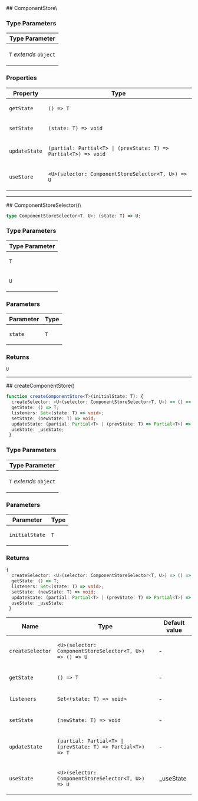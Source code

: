 
[//]: # (Do not edit directly)
[//]: # (Generated by the Cocokits TypeDoc custom theme on Wed Mar 12 2025)



<Meta title='Utils/_hidden'/>
<MdxPage breadcrumb='Utils' title='_hidden' tocItems={tocItems} hideThemeSwitcher={true}>
<div>
</div><div id="selection_componentstoret">
## ComponentStore\<T\>

### Type Parameters

<table class="arg-type-table arg-type-table--full-width">
<thead>
<tr>
<th>Type Parameter</th>
</tr>
</thead>
<tbody>
<tr>
<td>

`T` *extends* `object`

</td>
</tr>
</tbody>
</table>

### Properties

<table class="arg-type-table arg-type-table--full-width">
<thead>
<tr>
<th>Property</th>
<th>Type</th>
</tr>
</thead>
<tbody>
<tr>
<td>

`getState`

</td>
<td>

`() => T`

</td>
</tr>
<tr>
<td>

`setState`

</td>
<td>

`(state: T) => void`

</td>
</tr>
<tr>
<td>

`updateState`

</td>
<td>

`(partial: Partial<T> | (prevState: T) => Partial<T>) => void`

</td>
</tr>
<tr>
<td>

`useStore`

</td>
<td>

`<U>(selector: ComponentStoreSelector<T, U>) => U`

</td>
</tr>
</tbody>
</table>

***

</div><div id="selection_componentstoreselectort-u">
## ComponentStoreSelector()\<T, U\>

```ts
type ComponentStoreSelector<T, U>: (state: T) => U;
```

### Type Parameters

<table class="arg-type-table arg-type-table--full-width">
<thead>
<tr>
<th>Type Parameter</th>
</tr>
</thead>
<tbody>
<tr>
<td>

`T`

</td>
</tr>
<tr>
<td>

`U`

</td>
</tr>
</tbody>
</table>

### Parameters

<table class="arg-type-table arg-type-table--full-width">
<thead>
<tr>
<th>Parameter</th>
<th>Type</th>
</tr>
</thead>
<tbody>
<tr>
<td>

`state`

</td>
<td>

`T`

</td>
</tr>
</tbody>
</table>

### Returns

`U`

***

</div><div id="selection_createcomponentstore">
## createComponentStore()

```ts
function createComponentStore<T>(initialState: T): {
  createSelector: <U>(selector: ComponentStoreSelector<T, U>) => () => U;
  getState: () => T;
  listeners: Set<(state: T) => void>;
  setState: (newState: T) => void;
  updateState: (partial: Partial<T> | (prevState: T) => Partial<T>) => T;
  useState: _useState;
 }
```

### Type Parameters

<table class="arg-type-table arg-type-table--full-width">
<thead>
<tr>
<th>Type Parameter</th>
</tr>
</thead>
<tbody>
<tr>
<td>

`T` *extends* `object`

</td>
</tr>
</tbody>
</table>

### Parameters

<table class="arg-type-table arg-type-table--full-width">
<thead>
<tr>
<th>Parameter</th>
<th>Type</th>
</tr>
</thead>
<tbody>
<tr>
<td>

`initialState`

</td>
<td>

`T`

</td>
</tr>
</tbody>
</table>

### Returns

```ts
{
  createSelector: <U>(selector: ComponentStoreSelector<T, U>) => () => U;
  getState: () => T;
  listeners: Set<(state: T) => void>;
  setState: (newState: T) => void;
  updateState: (partial: Partial<T> | (prevState: T) => Partial<T>) => T;
  useState: _useState;
 }
```

<table class="arg-type-table arg-type-table--full-width">
<thead>
<tr>
<th>Name</th>
<th>Type</th>
<th>Default value</th>
</tr>
</thead>
<tbody>
<tr>
<td>

`createSelector`

</td>
<td>

`<U>(selector: ComponentStoreSelector<T, U>) => () => U`

</td>
<td>

&hyphen;

</td>
</tr>
<tr>
<td>

`getState`

</td>
<td>

`() => T`

</td>
<td>

&hyphen;

</td>
</tr>
<tr>
<td>

`listeners`

</td>
<td>

`Set<(state: T) => void>`

</td>
<td>

&hyphen;

</td>
</tr>
<tr>
<td>

`setState`

</td>
<td>

`(newState: T) => void`

</td>
<td>

&hyphen;

</td>
</tr>
<tr>
<td>

`updateState`

</td>
<td>

`(partial: Partial<T> | (prevState: T) => Partial<T>) => T`

</td>
<td>

&hyphen;

</td>
</tr>
<tr>
<td>

`useState`

</td>
<td>

`<U>(selector: ComponentStoreSelector<T, U>) => U`

</td>
<td>

\_useState

</td>
</tr>
</tbody>
</table>

</div>
</MdxPage>
